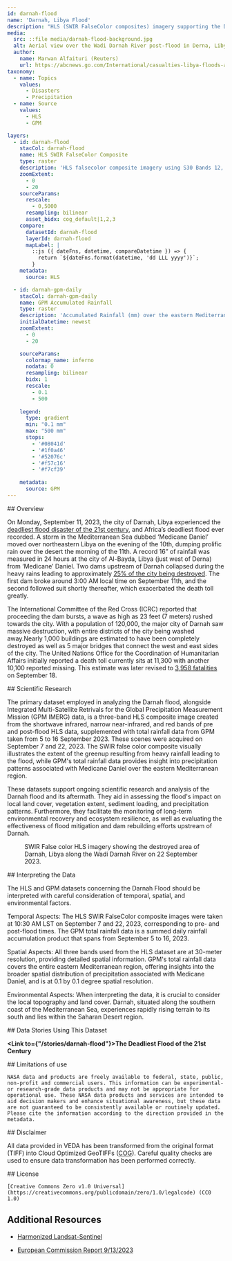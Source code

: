 ---
id: darnah-flood
name: 'Darnah, Libya Flood'
description: "HLS (SWIR FalseColor composites) imagery supporting the Darnah Flood Story"
media:
  src: ::file media/darnah-flood-background.jpg
  alt: Aerial view over the Wadi Darnah River post-flood in Derna, Libya on September 14, 2023.
  author:
    name: Marwan Alfaituri (Reuters)
    url: https://abcnews.go.com/International/casualties-libya-floods-avoided-world-meteorological-organization-chief/story?id=103200104
taxonomy:
  - name: Topics
    values:
      - Disasters
      - Precipitation
  - name: Source
    values:
      - HLS
      - GPM

layers:
  - id: darnah-flood
    stacCol: darnah-flood
    name: HLS SWIR FalseColor Composite
    type: raster
    description: 'HLS falsecolor composite imagery using S30 Bands 12, 8A, and 4, over Darnah, Libya.'
    zoomExtent:
      - 0
      - 20
    sourceParams:
      rescale:
        - 0,5000
      resampling: bilinear
      asset_bidx: cog_default|1,2,3
    compare:
      datasetId: darnah-flood
      layerId: darnah-flood
      mapLabel: |
        ::js ({ dateFns, datetime, compareDatetime }) => {
          return `${dateFns.format(datetime, 'dd LLL yyyy')}`;        
        }
    metadata:
      source: HLS

  - id: darnah-gpm-daily
    stacCol: darnah-gpm-daily
    name: GPM Accumulated Rainfall
    type: raster
    description: 'Accumulated Rainfall (mm) over the eastern Mediterranean Sea from Medicane Daniel (4 - 16 September, 2023).'
    initialDatetime: newest
    zoomExtent:
      - 0
      - 20

    sourceParams:
      colormap_name: inferno
      nodata: 0
      resampling: bilinear
      bidx: 1
      rescale:
        - 0.1
        - 500
            
    legend:
      type: gradient
      min: "0.1 mm"
      max: "500 mm"
      stops:
        - '#08041d'
        - '#1f0a46'
        - '#52076c'
        - '#f57c16'
        - '#f7cf39'
        
    metadata:
      source: GPM
---

<Block>
  <Prose>
## Overview

On Monday, September 11, 2023, the city of Darnah, Libya experienced the [deadliest flood disaster of the 21st century](https://www.google.com/url?q=https://www.aa.com.tr/en/environment/floods-in-libya-s-derna-worst-disaster-in-21st-century/2992617&sa=D&source=docs&ust=1709231595507737&usg=AOvVaw3MuRygRSSxtExzI_shVddG), and Africa’s deadliest flood ever recorded. A storm in the Mediterranean Sea dubbed ‘Medicane Daniel’ moved over northeastern Libya on the evening of the 10th, dumping prolific rain over the desert the morning of the 11th. A record 16” of rainfall was measured in 24 hours at the city of Al-Bayda, Libya (just west of Derna) from ‘Medicane’ Daniel. Two dams upstream of Darnah collapsed during the heavy rains leading to approximately [25% of the city being destroyed](https://www.google.com/url?q=https://www.reuters.com/world/africa/more-than-1000-bodies-recovered-libyan-city-after-floods-minister-2023-09-12/&sa=D&source=docs&ust=1709231595509452&usg=AOvVaw083l0kMybsbbwT18u4SVTm). The first dam broke around 3:00 AM local time on September 11th, and the second followed suit shortly thereafter, which exacerbated the death toll greatly.<br />

The International Committee of the Red Cross (ICRC) reported that proceeding the dam bursts, a wave as high as 23 feet (7 meters) rushed towards the city. With a population of 120,000, the major city of Darnah saw massive destruction, with entire districts of the city being washed away.Nearly 1,000 buildings are estimated to have been completely destroyed as well as 5 major bridges that connect the west and east sides of the city. The United Nations Office for the Coordination of Humanitarian Affairs initially reported a death toll currently sits at 11,300 with another 10,100 reported missing. This estimate was later revised to [3,958 fatalities](https://www.aljazeera.com/news/2023/9/18/libya-floods-conflicting-death-tolls-greek-aid-workers-die-in-crash) on September 18.

  </Prose>
</Block>


<Block>
<Prose>
## Scientific Research


The primary dataset employed in analyzing the Darnah flood, alongside Integrated Multi-Satellite Retrivals for the Global Precipitation Measurement Mission (GPM IMERG) data, is a three-band HLS composite image created from the shortwave infrared, narrow near-infrared, and red bands of pre and post-flood HLS data, supplemented with total rainfall data from GPM taken from 5 to 16 September 2023. These scenes were acquired on September 7 and 22, 2023. The SWIR false color composite visually illustrates the extent of the greenup resulting from heavy rainfall leading to the flood, while GPM's total rainfall data provides insight into precipitation patterns associated with Medicane Daniel over the eastern Mediterranean region.

These datasets support ongoing scientific research and analysis of the Darnah flood and its aftermath. They aid in assessing the flood's impact on local land cover, vegetation extent, sediment loading, and precipitation patterns. Furthermore, they facilitate the monitoring of long-term environmental recovery and ecosystem resilience, as well as evaluating the effectiveness of flood mitigation and dam rebuilding efforts upstream of Darnah.

</Prose>

<Figure>
  <Map
    center={[22.6408, 32.7616]}
    zoom={12}
    datasetId='darnah-flood'
    layerId='darnah-flood'
    dateTime='2023-09-22'
  />
  <Caption
    attrAuthor='NASA'
    attrUrl='https://nasa.gov/'
  >
    SWIR False color HLS imagery showing the destroyed area of Darnah, Libya along the Wadi Darnah River on 22 September 2023.
  </Caption>
</Figure>

</Block>

<Block>
<Prose>
## Interpreting the Data

The HLS  and GPM datasets concerning the Darnah Flood should be interpreted with careful consideration of temporal, spatial, and environmental factors.

Temporal Aspects: The HLS SWIR FalseColor composite images were taken at 10:30 AM LST on September 7 and 22, 2023, corresponding to pre- and post-flood times. The GPM total rainfall data is a summed daily rainfall accumulation product that spans from September 5 to 16, 2023.

Spatial Aspects: All three bands used from the HLS dataset are at 30-meter resolution, providing detailed spatial information. GPM's total rainfall data covers the entire eastern Mediterranean region, offering insights into the broader spatial distribution of precipitation associated with Medicane Daniel, and is at 0.1 by 0.1 degree spatial resolution.

Environmental Aspects: When interpreting the data, it is crucial to consider the local topography and land cover. Darnah, situated along the southern coast of the Mediterranean Sea, experiences rapidly rising terrain to its south and lies within the Saharan Desert region.
</Prose>
</Block>


<Block>
  <Prose>
  ## Data Stories Using This Dataset
  
  **<Link to={"/stories/darnah-flood"}>The Deadliest Flood of the 21st Century</Link>**
  </Prose>
</Block>

<Block>
  <Prose>
    ## Limitations of use

    NASA data and products are freely available to federal, state, public, non-profit and commercial users. This information can be experimental- or research-grade data products and may not be appropriate for operational use. These NASA data products and services are intended to aid decision makers and enhance situational awareness, but these data are not guaranteed to be consistently available or routinely updated. Please cite the information according to the direction provided in the metadata.
  </Prose>
</Block>


<Block>
  <Prose>
  ## Disclaimer

  All data provided in VEDA has been transformed from the original format (TIFF) into Cloud Optimized GeoTIFFs ([COG](https://www.cogeo.org)). Careful quality checks are used to ensure data transformation has been performed correctly.  
  </Prose>
</Block>


<Block>
  <Prose>
    ## License

    [Creative Commons Zero v1.0 Universal](https://creativecommons.org/publicdomain/zero/1.0/legalcode) (CC0 1.0)
  </Prose>
</Block>


<Block>
  <Prose>

  ## Additional Resources

  * [Harmonized Landsat-Sentinel](https://hls.gsfc.nasa.gov/)

  * [European Commission Report 9/13/2023](https://upload.wikimedia.org/wikipedia/commons/2/2c/ECDM_20230913_FL_Libya.pdf)

  </Prose>
</Block>



